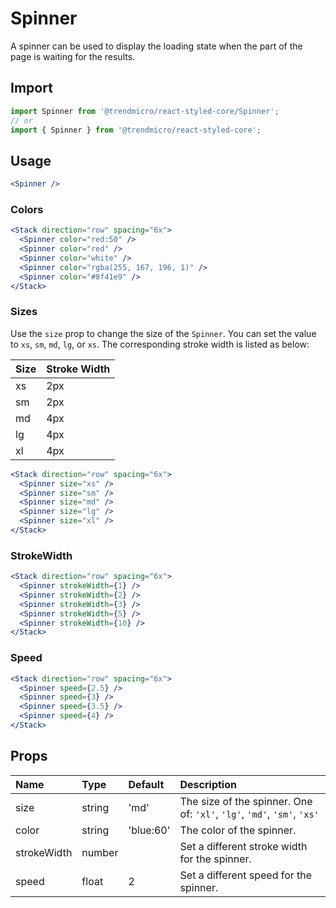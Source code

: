 # Spinner

A spinner can be used to display the loading state when the part of the page is waiting for the results.

## Import

```js
import Spinner from '@trendmicro/react-styled-core/Spinner';
// or
import { Spinner } from '@trendmicro/react-styled-core';
```

## Usage

```jsx
<Spinner />
```

### Colors

```jsx
<Stack direction="row" spacing="6x">
  <Spinner color="red:50" />
  <Spinner color="red" />
  <Spinner color="white" />
  <Spinner color="rgba(255, 167, 196, 1)" />
  <Spinner color="#8f41e9" />
</Stack>
```

### Sizes

Use the `size` prop to change the size of the `Spinner`. You can set the value to `xs`, `sm`, `md`, `lg`, or `xs`. The corresponding stroke width is listed as below:

| Size | Stroke Width |
| :---- | :------------- |
| xs | 2px |
| sm | 2px |
| md | 4px |
| lg | 4px |
| xl | 4px |

```jsx
<Stack direction="row" spacing="6x">
  <Spinner size="xs" />
  <Spinner size="sm" />
  <Spinner size="md" />
  <Spinner size="lg" />
  <Spinner size="xl" />
</Stack>
```

### StrokeWidth

```jsx
<Stack direction="row" spacing="6x">
  <Spinner strokeWidth={1} />
  <Spinner strokeWidth={2} />
  <Spinner strokeWidth={3} />
  <Spinner strokeWidth={5} />
  <Spinner strokeWidth={10} />
</Stack>
```

### Speed

```jsx
<Stack direction="row" spacing="6x">
  <Spinner speed={2.5} />
  <Spinner speed={3} />
  <Spinner speed={3.5} />
  <Spinner speed={4} />
</Stack>
```


## Props

| Name | Type | Default | Description |
| :--- | :--- | :------ | :---------- |
| size | string | 'md' | The size of the spinner. One of: `'xl'`, `'lg'`, `'md'`, `'sm'`, `'xs'` |
| color | string | 'blue:60' | The color of the spinner. |
| strokeWidth | number | | Set a different stroke width for the spinner. |
| speed | float | 2 | Set a different speed for the spinner. |
